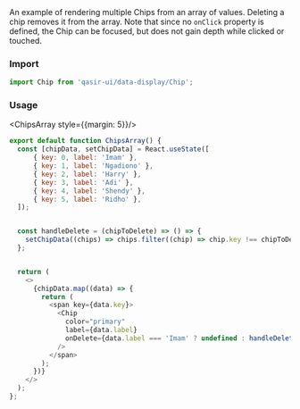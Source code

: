 
<Title>Chips Array</Title>

<Subtitle>
An example of rendering multiple Chips from an array of values. Deleting a chip removes it from the array. Note that since no <code>onClick</code> property is defined, the Chip can be focused, but does not gain depth while clicked or touched.
</Subtitle>



### Import
```js
import Chip from 'qasir-ui/data-display/Chip';
```

### Usage

<ChipsArray style={{margin: 5}}/>


```js
export default function ChipsArray() {
  const [chipData, setChipData] = React.useState([
      { key: 0, label: 'Imam' },
      { key: 1, label: 'Ngadiono' },
      { key: 2, label: 'Harry' },
      { key: 3, label: 'Adi' },
      { key: 4, label: 'Shendy' },
      { key: 5, label: 'Ridho' },
  ]);


  const handleDelete = (chipToDelete) => () => {
    setChipData((chips) => chips.filter((chip) => chip.key !== chipToDelete.key));
  };


  return (
    <>
      {chipData.map((data) => {
        return (
          <span key={data.key}>
            <Chip
              color="primary"
              label={data.label}
              onDelete={data.label === 'Imam' ? undefined : handleDelete(data)}
            />
          </span>
        );
      })}
    </>
  );
};
```